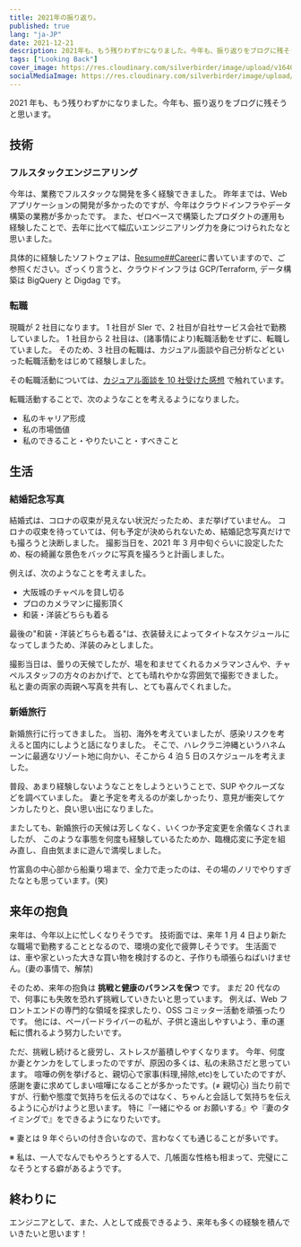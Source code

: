 ```yaml
---
title: 2021年の振り返り。
published: true
lang: "ja-JP"
date: 2021-12-21
description: 2021年も、もう残りわずかになりました。今年も、振り返りをブログに残そうと思います。技術 フルスタックエンジニアリング 今年は、業務でフルスタックな開発を多く経験できました。
tags: ["Looking Back"]
cover_image: https://res.cloudinary.com/silverbirder/image/upload/v1640236996/silver-birder.github.io/blog/okinawa_photo.jpg
socialMediaImage: https://res.cloudinary.com/silverbirder/image/upload/v1640236996/silver-birder.github.io/blog/okinawa_photo.jpg
---
```


2021 年も、もう残りわずかになりました。今年も、振り返りをブログに残そうと思います。

## 技術

### フルスタックエンジニアリング

今年は、業務でフルスタックな開発を多く経験できました。
昨年までは、Web アプリケーションの開発が多かったのですが、今年はクラウドインフラやデータ構築の業務が多かったです。
また、ゼロベースで構築したプロダクトの運用も経験したことで、去年に比べて幅広いエンジニアリング力を身につけられたなと思いました。

具体的に経験したソフトウェアは、[Resume##Career](../../../resume/index.mdx)に書いていますので、ご参照ください。ざっくり言うと、クラウドインフラは GCP/Terraform, データ構築は BigQuery と Digdag です。

### 転職

現職が 2 社目になります。
1 社目が SIer で、2 社目が自社サービス会社で勤務していました。
1 社目から 2 社目は、(諸事情により)転職活動をせずに、転職していました。
そのため、3 社目の転職は、カジュアル面談や自己分析などといった転職活動をはじめて経験しました。

その転職活動については、[カジュアル面談を 10 社受けた感想](../my_feedback_after_taking_casual_interviews_with_10_companies_in_2_months/index.mdx) で触れています。

転職活動することで、次のようなことを考えるようになりました。

- 私のキャリア形成
- 私の市場価値
- 私のできること・やりたいこと・すべきこと

## 生活

### 結婚記念写真

結婚式は、コロナの収束が見えない状況だったため、まだ挙げていません。
コロナの収束を待っていては、何も予定が決められないため、結婚記念写真だけでも撮ろうと決断しました。
撮影当日を、2021 年 3 月中旬ぐらいに設定したため、桜の綺麗な景色をバックに写真を撮ろうと計画しました。

例えば、次のようなことを考えました。

- 大阪城のチャペルを貸し切る
- プロのカメラマンに撮影頂く
- 和装・洋装どちらも着る

最後の"和装・洋装どちらも着る"は、衣装替えによってタイトなスケジュールになってしまうため、洋装のみとしました。

撮影当日は、曇りの天候でしたが、場を和ませてくれるカメラマンさんや、チャペルスタッフの方々のおかげで、とても晴れやかな雰囲気で撮影できました。
私と妻の両家の両親へ写真を共有し、とても喜んでくれました。

### 新婚旅行

新婚旅行に行ってきました。
当初、海外を考えていましたが、感染リスクを考えると国内にしようと話になりました。
そこで、ハレクラニ沖縄というハネムーンに最適なリゾート地に向かい、そこから 4 泊 5 日のスケジュールを考えました。

普段、あまり経験しないようなことをしようということで、SUP やクルーズなどを調べていました。
妻と予定を考えるのが楽しかったり、意見が衝突してケンカしたりと、良い思い出になりました。

またしても、新婚旅行の天候は芳しくなく、いくつか予定変更を余儀なくされましたが、
このような事態を何度も経験しているたためか、臨機応変に予定を組み直し、自由気ままに遊んで満喫しました。

竹富島の中心部から船乗り場まで、全力で走ったのは、その場のノリでやりすぎたなとも思っています。(笑)

## 来年の抱負

来年は、今年以上に忙しくなりそうです。
技術面では、来年 1 月 4 日より新たな職場で勤務することとなるので、環境の変化で疲弊しそうです。
生活面では、車や家といった大きな買い物を検討するのと、子作りも頑張らねばいけません。(妻の事情で、解禁)

そのため、来年の抱負は **挑戦と健康のバランスを保つ** です。
まだ 20 代なので、何事にも失敗を恐れず挑戦していきたいと思っています。
例えば、Web フロントエンドの専門的な領域を探求したり、OSS コミッター活動を頑張ったりです。
他には、ペーパードライバーの私が、子供と遠出しやすいよう、車の運転に慣れるよう努力したいです。

ただ、挑戦し続けると疲労し、ストレスが蓄積しやすくなります。
今年、何度か妻とケンカをしてしまったのですが、原因の多くは、私の未熟さだと思っています。
喧嘩の例を挙げると、親切心で家事(料理,掃除,etc)をしていたのですが、感謝を妻に求めてしまい喧嘩になることが多かったです。(≠ 親切心)
当たり前ですが、行動や態度で気持ちを伝えるのではなく、ちゃんと会話して気持ちを伝えるように心がけようと思います。
特に『一緒にやる or お願いする』や『妻のタイミングで』をできるようになりたいです。

※ 妻とは 9 年ぐらいの付き合いなので、言わなくても通じることが多いです。

※ 私は、一人でなんでもやろうとする人で、几帳面な性格も相まって、完璧にこなそうとする癖があるようです。

## 終わりに

エンジニアとして、また、人として成長できるよう、来年も多くの経験を積んでいきたいと思います！
